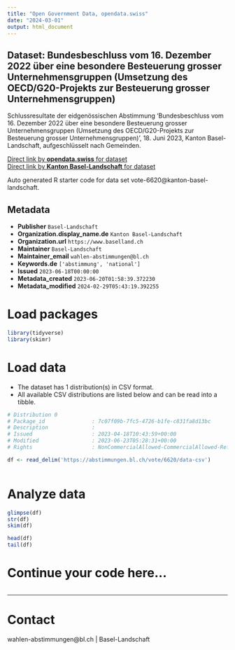 ```yaml
---
title: "Open Government Data, opendata.swiss"
date: "2024-03-01"
output: html_document
---
```


## Dataset: Bundesbeschluss vom 16. Dezember 2022 über eine besondere Besteuerung grosser Unternehmensgruppen (Umsetzung des OECD/G20-Projekts zur Besteuerung grosser Unternehmensgruppen)

Schlussresultate der eidgenössischen Abstimmung 'Bundesbeschluss vom 16. Dezember 2022 über eine besondere Besteuerung grosser Unternehmensgruppen (Umsetzung des OECD/G20-Projekts zur Besteuerung grosser Unternehmensgruppen) ', 18. Juni 2023, Kanton Basel-Landschaft, aufgeschlüsselt nach Gemeinden.

[Direct link by **opendata.swiss** for dataset](https://opendata.swiss/de/dataset/bundesbeschluss-vom-16-dezember-2022-uber-eine-besondere-besteuerung-grosser-unternehmensgruppe1)<br>
[Direct link by **Kanton Basel-Landschaft** for dataset](https://abstimmungen.bl.ch/vote/6620/data)

Auto generated R starter code for data set vote-6620@kanton-basel-landschaft.

## Metadata

- **Publisher** `Basel-Landschaft`
- **Organization.display_name.de** `Kanton Basel-Landschaft`
- **Organization.url** `https://www.baselland.ch`
- **Maintainer** `Basel-Landschaft`
- **Maintainer_email** `wahlen-abstimmungen@bl.ch`
- **Keywords.de** `['abstimmung', 'national']`
- **Issued** `2023-06-18T00:00:00`
- **Metadata_created** `2023-06-20T01:58:39.372230`
- **Metadata_modified** `2024-02-29T05:43:19.392255`


# Load packages

```r

library(tidyverse)
library(skimr)

```

# Load data

-   The dataset has 1 distribution(s) in CSV format.
-   All available CSV distributions are listed below and can be read into a tibble.

```r

# Distribution 0
# Package_id               : 7c07f09b-7fc5-4726-b1fe-c831fa8d13bc
# Description              : 
# Issued                   : 2023-04-18T10:43:59+00:00
# Modified                 : 2023-06-23T05:28:31+00:00
# Rights                   : NonCommercialAllowed-CommercialAllowed-ReferenceRequired

df <- read_delim('https://abstimmungen.bl.ch/vote/6620/data-csv')



```

# Analyze data

```r

glimpse(df)
str(df)
skim(df)

head(df)
tail(df)

```

# Continue your code here...

```r

```

------------------------------------------------------------------------

# Contact

wahlen-abstimmungen@bl.ch | Basel-Landschaft
